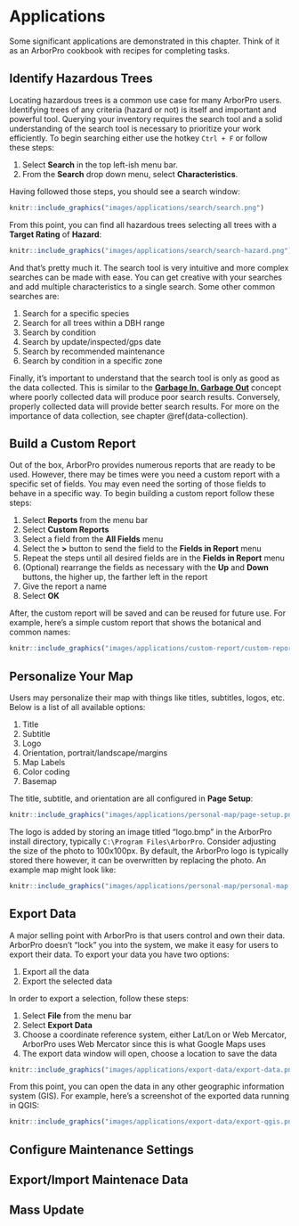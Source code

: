 # Applications {#applications}

Some significant applications are demonstrated in this chapter. Think of it as an ArborPro cookbook with recipes for completing tasks.

## Identify Hazardous Trees

Locating hazardous trees is a common use case for many ArborPro users. Identifying trees of any criteria (hazard or not) is itself and important and powerful tool. Querying your inventory requires the search tool and a solid understanding of the search tool is necessary to prioritize your work efficiently. To begin searching either use the hotkey `Ctrl + F` or follow these steps:

1. Select **Search** in the top left-ish menu bar.
2. From the **Search** drop down menu, select **Characteristics**.

Having followed those steps, you should see a search window:

```r
knitr::include_graphics("images/applications/search/search.png")
```

From this point, you can find all hazardous trees selecting all trees with a **Target Rating** of **Hazard**:

```r
knitr::include_graphics("images/applications/search/search-hazard.png")
```

And that's pretty much it. The search tool is very intuitive and more complex searches can be made with ease. You can get creative with your searches and add multiple characteristics to a single search. Some other common searches are:

1. Search for a specific species
2. Search for all trees within a DBH range
3. Search by condition
4. Search by update/inspected/gps date
5. Search by recommended maintenance
6. Search by condition in a specific zone

Finally, it's important to understand that the search tool is only as good as the data collected. This is similar to the [**Garbage In, Garbage Out**](https://en.wikipedia.org/wiki/Garbage_in,_garbage_out) concept where poorly collected data will produce poor search results. Conversely, properly collected data will provide better search results. For more on the importance of data collection, see chapter \@ref(data-collection).

## Build a Custom Report

Out of the box, ArborPro provides numerous reports that are ready to be used. However, there may be times were you need a custom report with a specific set of fields. You may even need the sorting of those fields to behave in a specific way. To begin building a custom report follow these steps:

1. Select **Reports** from the menu bar
2. Select **Custom Reports**
3. Select a field from the **All Fields** menu
4. Select the **>** button to send the field to the **Fields in Report** menu
5. Repeat the steps until all desired fields are in the **Fields in Report** menu
6. (Optional) rearrange the fields as necessary with the **Up** and **Down** buttons, the higher up, the farther left in the report
7. Give the report a name
8. Select **OK**

After, the custom report will be saved and can be reused for future use. For example, here's a simple custom report that shows the botanical and common names:

```r
knitr::include_graphics("images/applications/custom-report/custom-report.png")
```

## Personalize Your Map

Users may personalize their map with things like titles, subtitles, logos, etc. Below is a list of all available options:

1. Title
2. Subtitle
3. Logo
4. Orientation, portrait/landscape/margins
5. Map Labels
6. Color coding
7. Basemap

The title, subtitle, and orientation are all configured in **Page Setup**:

```r
knitr::include_graphics("images/applications/personal-map/page-setup.png")
```

The logo is added by storing an image titled "logo.bmp" in the ArborPro install directory, typically `C:\Program Files\ArborPro`. Consider adjusting the size of the photo to 100x100px. By default, the ArborPro logo is typically stored there however, it can be overwritten by replacing the photo. An example map might look like:

```r
knitr::include_graphics("images/applications/personal-map/personal-map.png")
```

## Export Data

A major selling point with ArborPro is that users control and own their data. ArborPro doesn't "lock" you into the system, we make it easy for users to export their data. To export your data you have two options:

1. Export all the data
2. Export the selected data

In order to export a selection, follow these steps:

1. Select **File** from the menu bar
2. Select **Export Data**
3. Choose a coordinate reference system, either Lat/Lon or Web Mercator, ArborPro uses Web Mercator since this is what Google Maps uses
4. The export data window will open, choose a location to save the data

```r
knitr::include_graphics("images/applications/export-data/export-data.png")
```

From this point, you can open the data in any other geographic information system (GIS). For example, here's a screenshot of the exported data running in QGIS:

```r
knitr::include_graphics("images/applications/export-data/export-qgis.png")
```

## Configure Maintenance Settings

## Export/Import Maintenace Data

## Mass Update